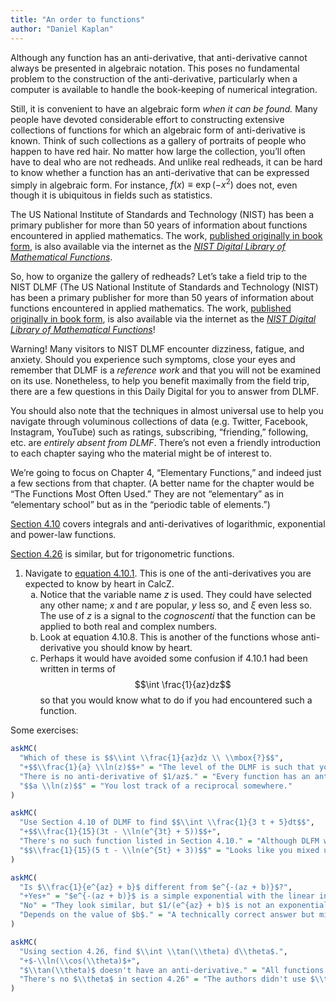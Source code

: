 ```yaml
---
title: "An order to functions"
author: "Daniel Kaplan"
---
```


Although any function has an anti-derivative, that anti-derivative cannot always be presented in algebraic notation. This poses no fundamental problem to the construction of the anti-derivative, particularly when a computer is available to handle the book-keeping of numerical integration.

Still, it is convenient to have an algebraic form *when it can be found.* Many people have devoted considerable effort to constructing extensive collections of functions for which an algebraic form of anti-derivative is known. Think of such collections as a gallery of portraits of people who happen to have red hair. No matter how large the collection, you'll often have to deal who are not redheads. And unlike real redheads, it can be hard to know whether a function has an anti-derivative that can be expressed simply in algebraic form. For instance, $f(x) \equiv \exp(-x^2)$ does not, even though it is ubiquitous in fields such as statistics.

The US National Institute of Standards and Technology (NIST) has been a primary publisher for more than 50 years of information about functions encountered in applied mathematics. The work, [published originally in book form](https://www.youtube.com/watch?v=Exf02R1FnXY), is also available via the internet as the *[NIST Digital Library of Mathematical Functions](https://dlmf.nist.gov/)*.

So, how to organize the gallery of redheads? Let's take a field trip to the NIST DLMF (The US National Institute of Standards and Technology (NIST) has been a primary publisher for more than 50 years of information about functions encountered in applied mathematics. The work, [published originally in book form](https://www.youtube.com/watch?v=Exf02R1FnXY), is also available via the internet as the *[NIST Digital Library of Mathematical Functions](https://dlmf.nist.gov/)*!

Warning! Many visitors to NIST DLMF encounter dizziness, fatigue, and anxiety. Should you experience such symptoms, close your eyes and remember that DLMF is a *reference work* and that you will not be examined on its use. Nonetheless, to help you benefit maximally from the field trip, there are a few questions in this Daily Digital for you to answer from DLMF.

You should also note that the techniques in almost universal use to help you navigate through voluminous collections of data (e.g. Twitter, Facebook, Instagram, YouTube) such as ratings, subscribing, "friending," following, etc. are *entirely absent from DLMF*. There's not even a friendly introduction to each chapter saying who the material might be of interest to.

We're going to focus on Chapter 4, "Elementary Functions," and indeed just a few sections from that chapter. (A better name for the chapter would be "The Functions Most Often Used." They are not "elementary" as in "elementary school" but as in the "periodic table of elements.")

[Section 4.10](https://dlmf.nist.gov/4.10) covers integrals and anti-derivatives of logarithmic, exponential and power-law functions. 

[Section 4.26](https://dlmf.nist.gov/4.26) is similar, but for trigonometric functions.

1. Navigate to [equation 4.10.1](http://dlmf.nist.gov/4.10.i). This is one of the anti-derivatives you are expected to know by heart in CalcZ.
    a. Notice that the variable name $z$ is used. They could have selected any other name; $x$ and $t$ are popular, $y$ less so, and $\xi$ even less so. The use of $z$ is a signal to the <span title="plural noun:
people who are considered to be especially well informed about a particular subject: 'it was hailed by the cognoscenti as one of the best golf courses in Europe.;">*cognoscenti*</span> that the function can be applied to both real and complex numbers.
    b. Look at equation 4.10.8. This is another of the functions whose anti-derivative you should know by heart. 
    c. Perhaps it would have avoided some confusion if 4.10.1 had been written in terms of $$\int \frac{1}{az}dz$$ so that you would know what to do if you had encountered such a function.
    
Some exercises:
    
```r
askMC(
  "Which of these is $$\\int \\frac{1}{az}dz \\ \\mbox{?}$$",
  "+$$\\frac{1}{a} \\ln(z)$$+" = "The level of the DLMF is such that you would be expected to know on your own that $\\int \\frac{1}{az} dz = \\frac{1}{a}\\int \\frac{1}{z}dz$. In other words, the $\\frac{1}{a}$ here is a scalar multiple of the function $\\frac{1}{z}$ and \"the integral of a scalar multiple of a function is the scalar multiple of the integral of the function.\". Really.",
  "There is no anti-derivative of $1/az$." = "Every function has an anti-derivative.",
  "$$a \\ln(z)$$" = "You lost track of a reciprocal somewhere."
)
```

```r
askMC(
  "Use Section 4.10 of DLMF to find $$\\int \\frac{1}{3 t + 5}dt$$",
  "+$$\\frac{1}{15}(3t - \\ln(e^{3t} + 5))$$+",
  "There's no such function listed in Section 4.10." = "Although DLFM wrote the function using the variable name $z$, using $t$ instead is perfectly legitimate.",
  "$$\\frac{1}{15}(5 t - \\ln(e^{5t} + 3))$$" = "Looks like you mixed up the $a$ and $b$."
)
```

```r
askMC(
  "Is $\\frac{1}{e^{az} + b}$ different from $e^{-(az + b)}$?",
  "+Yes+" = "$e^{-(az + b)}$ is a simple exponential with the linear interior function $-(az + b)$.",
  "No" = "They look similar, but $1/(e^{az} + b)$ is not an exponential function and it's not $1/e^{az} + 1/b$ either.",
  "Depends on the value of $b$." = "A technically correct answer but misleading, since it's only for $b=0$ that the two functions are equal."
)
```

```r
askMC(
  "Using section 4.26, find $\\int \\tan(\\theta) d\\theta$.", 
  "+$-\\ln(\\cos(\\theta)$+",
  "$\\tan(\\theta)$ doesn't have an anti-derivative." = "All functions have an anti-derivative.",
  "There's no $\\theta$ in section 4.26" = "The authors didn't use $\\theta$ as the name of the variable, but $\\theta$ (\"theta\") is every bit as good a name to use as $x$ or $t$."
)
```

